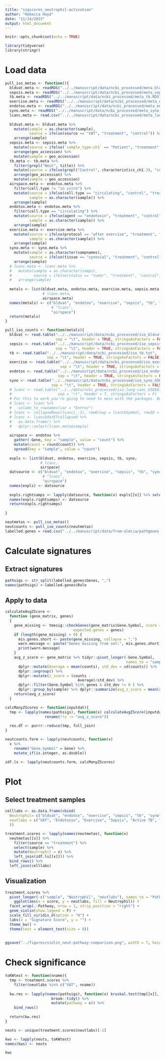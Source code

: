 ```yaml
---
title: "sigscores_neutrophil-activation"
author: "Rebecca Hoyd"
date: "11/14/2023"
output: html_document
---
```


```r
knitr::opts_chunk$set(echo = TRUE)

library(tidyverse)
library(stringr)
```

# Load data

```r
pull_iso_metas <- function(){
  bldvat.meta <- readRDS("../../manuscript/data/ncbi_processed/meta_bldvat.RDS")
  sepsis.meta <- readRDS("../../manuscript/data/ncbi_processed/meta_sepsis.RDS")
  tb.meta <- readRDS("../../manuscript/data/ncbi_processed/meta_tb.RDS")
  exercise.meta <- readRDS("../../manuscript/data/ncbi_processed/meta_exercise.RDS")
  endotox.meta <- readRDS("../../manuscript/data/ncbi_processed/meta_endotox.RDS")
  syno.meta <- readRDS("../../manuscript/data/ncbi_processed/meta_syno.RDS")
  lcanc.meta <- read.csv("../../manuscript/data/ncbi_processed/meta_lung-canc.csv", stringsAsFactors = F)
  
  bldvat.meta <- bldvat.meta %>%
    mutate(sample = as.character(sample),
           source = ifelse(source == "VAT", "treatment", "control")) %>%
    arrange(sample)
  sepsis.meta <- sepsis.meta %>%
    mutate(source = ifelse(`sample_type:ch1` == "Patient", "treatment", "control")) %>%
    arrange(geo_accession) %>%
    mutate(sample = geo_accession)
  tb.meta <- tb.meta %>%
    filter(grepl("Neut", title)) %>%
    mutate(source = ifelse(grepl("Control", characteristics_ch1.3), "control", "treatment")) %>% 
    arrange(geo_accession) %>%
    mutate(sample = geo_accession)
  airspace.meta <- endotox.meta %>%
    filter(cell.type != "in vitro") %>%
    mutate(source = ifelse(cell.type == "circulating", "control", "treatment"),
           sample = as.character(sample)) %>%
    arrange(sample)
  endotox.meta <- endotox.meta %>%
    filter(cell.type == "circulating") %>%
    mutate(source = ifelse(agent == "endotoxin", "treatment", "control"),
           sample = as.character(sample)) %>%
    arrange(sample)
  exercise.meta <- exercise.meta %>%
    mutate(source = ifelse(protocol == "after exercise", "treatment", "control"),
           sample = as.character(sample)) %>%
    arrange(sample)
  syno.meta <- syno.meta %>%
    mutate(sample = as.character(sampnames),
           source = ifelse(tissue == "synovial", "treatment", "control")) %>%
    arrange(sample)
  # lcanc.meta <- lcanc.meta %>%
  #   mutate(sample = as.character(samps),
  #          source = ifelse(status == "tumor", "treatment", "control")) %>%
  #   arrange(sample)
  
  metals <- list(bldvat.meta, endotox.meta, exercise.meta, sepsis.meta, tb.meta, syno.meta, 
                 # lcanc.meta,
                 airspace.meta)
  names(metals) <- c("bldvat", "endotox", "exercise", "sepsis", "tb", "syno",
                     # "lcanc", 
                     "airspace")
  return(metals)
}

pull_iso_counts <- function(metals){
  bldvat <- read.table("../../manuscript/data/ncbi_processed/iso_bldvat.txt", 
                       sep = "\t", header = TRUE, stringsAsFactors = FALSE)
  sepsis <- read.table("../../manuscript/data/ncbi_processed/iso_sepsis.txt",
                       sep = "\t", header = TRUE, stringsAsFactors = FALSE)
  tb <- read.table("../../manuscript/data/ncbi_processed/iso_tb.txt",
                   sep = "\t", header = TRUE, stringsAsFactors = FALSE)
  exercise <- read.table("../../manuscript/data/ncbi_processed/iso_exercise.txt",
                         sep = "\t", header = TRUE, stringsAsFactors = FALSE)
  endotox <- read.table("../../manuscript/data/ncbi_processed/iso_endotox.txt",
                        sep = "\t", header = TRUE, stringsAsFactors = FALSE)
  syno <- read.table("../../manuscript/data/ncbi_processed/iso_syno_GSE116899.txt",
                     sep = "\t", header = TRUE, stringsAsFactors = FALSE)
  # lcanc <- read.table("../../data/ncbi_processed/iso_lung-canc_GSE68795.txt", 
  #                     sep = "\t", header = T, stringsAsFactors = F)
  # For this to work you're going to need to mess with the packages. But we are excluding lcanc anyway.
  # lcanc <- lcanc %>%
  #   column_to_rownames(var = "Entrez")
  # lcanc <- collapseRows(lcanc[,-1], rowGroup = lcanc$Symbol, rowID = rownames(lcanc))
  # lcanc <- lcanc$datETcollapsed %>%
  #   as.data.frame() %>%
  #   dplyr::select(lcanc.meta$sample)
  
  airspace <- endotox %>%
    gather(-Gene, key = "sample", value = "count") %>%
    mutate(count = round(count)) %>%
    spread(key = "sample", value = "count")
  
  expls <- list(bldvat, endotox, exercise, sepsis, tb, syno,
                # lcanc,
                airspace)
  datsource <- c("bldvat", "endotox", "exercise", "sepsis", "tb", "syno", 
                 # "lcanc",
                 "airspace")
  names(expls) <- datsource
  
  expls.rightsamps <- lapply(datsource, function(x) expls[[x]] %>% select(c("Gene", metals[[x]]$sample)))
  names(expls.rightsamps) <- datsource
  return(expls.rightsamps)
  
}
```

```r
neutmetas <- pull_iso_metas()
neutcounts <- pull_iso_counts(neutmetas)
labelled.genes = read.csv("../../manuscript/data/from-alecia/pathgenes.csv", stringsAsFactors = F)
```

# Calculate signatures

## Extract signatures

```r
pathsigs <- str_split(labelled.genes$Genes, ",")
names(pathsigs) <-labelled.genes$Role
```

## Apply to data

```r
calculateAvgZScore <-
  function (gene_matrix, genes) 
  {
    gene_missing <- tmesig::checkGenes(gene_matrix$Gene.Symbol, score = NULL, 
                               expected.genes = genes)
    if (length(gene_missing) > 0) {
      mis.genes.short <- paste(gene_missing, collapse = ",")
      warn.message <- paste("Genes missing from set:", mis.genes.short)
      print(warn.message)
    }
    avg_z_score <- gene_matrix %>% tidyr::pivot_longer(-Gene.Symbol, 
                                                       names_to = "sample", values_to = "counts") %>% dplyr::group_by(Gene.Symbol) %>% 
      dplyr::mutate(Average = mean(counts), std_dev = sd(counts)) %>% 
      dplyr::ungroup() %>%
      dplyr::mutate(z_score = (counts - 
                                 Average)/std_dev) %>%
      dplyr::filter(Gene.Symbol %in% genes & std_dev != 0 ) %>%
      dplyr::group_by(sample) %>% dplyr::summarize(avg_z_score = mean(z_score))
    return(avg_z_score)
  }

calcManyZScores <- function(inputdat){
  tmp <- lapply(names(pathsigs), function(x) calculateAvgZScore(inputdat, pathsigs[[x]]) %>%
                  rename(!!x := "avg_z_score"))
  
  res.df <- purrr::reduce(tmp, full_join)
}
```

```r
neutcounts.form <- lapply(neutcounts, function(x) 
  x %>%
    rename("Gene.Symbol" = Gene) %>%
    mutate_if(is.integer, as.double))

zdf.ls <- lapply(neutcounts.form, calcManyZScores)
```

# Plot

## Select treatment samples

```r
celllabs <- as.data.frame(cbind(
  Neutrophil= c("bldvat", "endotox", "exercise", "sepsis", "tb", "syno", "airspace"),
  neutlabs = c("VAT", "Endotoxin", "Exercise", "Sepsis", "Active TB", "Synovial", "Airspace")
  ))

treatment.scores <- lapply(names(neutmetas), function(x)
  neutmetas[[x]] %>%
    filter(source == "treatment") %>%
    select(sample) %>%
    mutate(Neutrophil = x) %>%
    left_join(zdf.ls[[x]])) %>%
  bind_rows() %>%
  left_join(celllabs)
```

## Visualization

```r
treatment.scores %>%
  pivot_longer(-c("sample", "Neutrophil", "neutlabs"), names_to = "Pathway", values_to = "score") %>%
    ggplot(aes(x = score, y = neutlabs, fill = Neutrophil)) +
  facet_wrap(.~Pathway, nrow = 1, strip.position = "right") +
  geom_violin(show.legend = F) +
  scale_fill_viridis_d(option = "H") + 
  labs(x = "Signature Score", y = "") +
  theme_bw() +
  theme(text = element_text(size = 8)) 
  
   
ggsave("../figures/violin_neut-pathway-comparison.png", width = 7, height = 3)
```

# Check significance

```r
toKWtest <- function(nname){
  tmp <- treatment.scores %>%
    filter(neutlabs %in% c("VAT", nname))
  
  kw.res <- lapply(names(pathsigs), function(x) kruskal.test(tmp[[x]], tmp[["neutlabs"]]) %>%
                     broom::tidy() %>%
                     mutate(pathway = x)) %>%
    bind_rows()
  
  return(kw.res)
}

neuts <- unique(treatment.scores$neutlabs)[-1]

```

```r
kws <- lapply(neuts, toKWtest)
names(kws) <- neuts

kws
```
